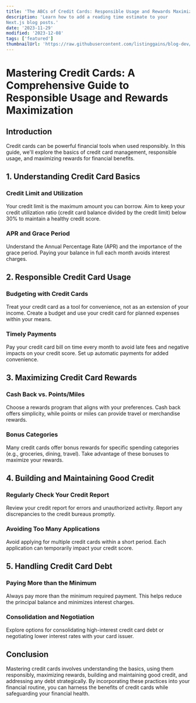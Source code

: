 ```yaml
---
title: 'The ABCs of Credit Cards: Responsible Usage and Rewards Maximization '
description: 'Learn how to add a reading time estimate to your 
Next.js blog posts.'
date: '2023-11-29'
modified: '2023-12-08'
tags: ['featured']
thumbnailUrl: 'https://raw.githubusercontent.com/listinggains/blog-dev/main/images/img1.jpg'
---
```


# Mastering Credit Cards: A Comprehensive Guide to Responsible Usage and Rewards Maximization

## Introduction

Credit cards can be powerful financial tools when used responsibly. In this guide, we'll explore the basics of credit card management, responsible usage, and maximizing rewards for financial benefits.

## **1. Understanding Credit Card Basics**

### Credit Limit and Utilization

Your credit limit is the maximum amount you can borrow. Aim to keep your credit utilization ratio (credit card balance divided by the credit limit) below 30% to maintain a healthy credit score.

### APR and Grace Period

Understand the Annual Percentage Rate (APR) and the importance of the grace period. Paying your balance in full each month avoids interest charges.

## **2. Responsible Credit Card Usage**

### Budgeting with Credit Cards

Treat your credit card as a tool for convenience, not as an extension of your income. Create a budget and use your credit card for planned expenses within your means.

### Timely Payments

Pay your credit card bill on time every month to avoid late fees and negative impacts on your credit score. Set up automatic payments for added convenience.

## **3. Maximizing Credit Card Rewards**

### Cash Back vs. Points/Miles

Choose a rewards program that aligns with your preferences. Cash back offers simplicity, while points or miles can provide travel or merchandise rewards.

### Bonus Categories

Many credit cards offer bonus rewards for specific spending categories (e.g., groceries, dining, travel). Take advantage of these bonuses to maximize your rewards.

## **4. Building and Maintaining Good Credit**

### Regularly Check Your Credit Report

Review your credit report for errors and unauthorized activity. Report any discrepancies to the credit bureaus promptly.

### Avoiding Too Many Applications

Avoid applying for multiple credit cards within a short period. Each application can temporarily impact your credit score.

## **5. Handling Credit Card Debt**

### Paying More than the Minimum

Always pay more than the minimum required payment. This helps reduce the principal balance and minimizes interest charges.

### Consolidation and Negotiation

Explore options for consolidating high-interest credit card debt or negotiating lower interest rates with your card issuer.

## Conclusion

Mastering credit cards involves understanding the basics, using them responsibly, maximizing rewards, building and maintaining good credit, and addressing any debt strategically. By incorporating these practices into your financial routine, you can harness the benefits of credit cards while safeguarding your financial health.

